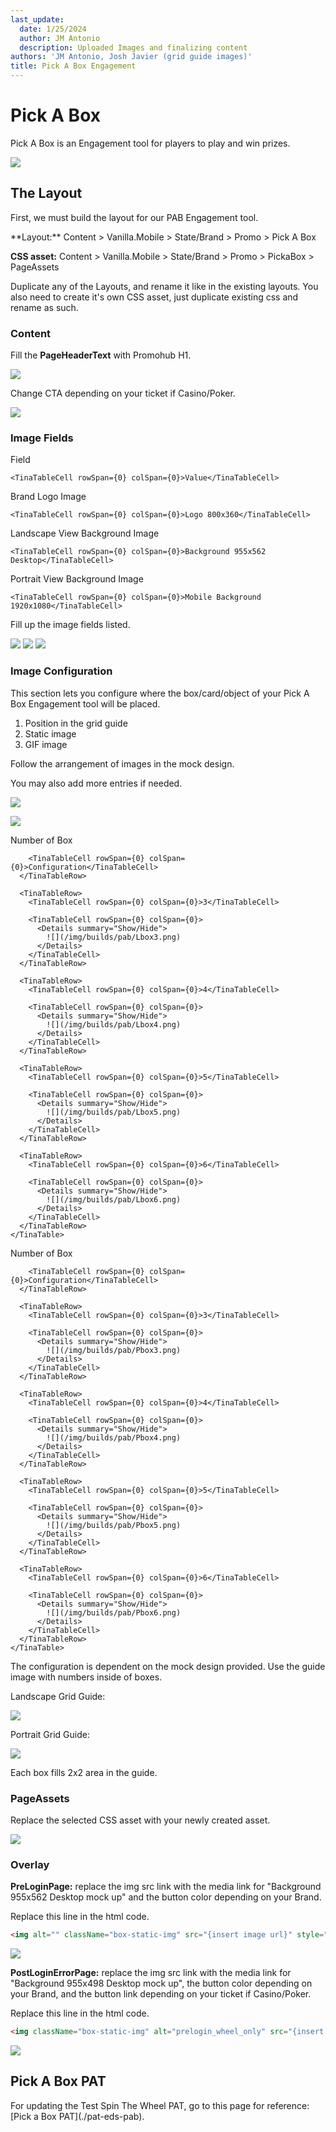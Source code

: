 ```yaml
---
last_update:
  date: 1/25/2024
  author: JM Antonio
  description: Uploaded Images and finalizing content
authors: 'JM Antonio, Josh Javier (grid guide images)'
title: Pick A Box Engagement
---
```


# Pick A Box

Pick A Box is an Engagement tool for players to play and win prizes.

![](/img/builds/pab/pab.png)

## The Layout

First, we must build the layout for our PAB Engagement tool.

<Admonition type="note" title="SiteCore Path">
  **Layout:**
  Content > Vanilla.Mobile > State/Brand > Promo > Pick A Box

  **CSS asset:**
  Content > Vanilla.Mobile > State/Brand > Promo > PickaBox > PageAssets
</Admonition>

Duplicate any of the Layouts, and rename it like in the existing layouts.
You also need to create it's own CSS asset, just duplicate existing css and rename as such.

### Content

Fill the **PageHeaderText** with Promohub H1.

![](/img/builds/pab/pageheader.png)

Change CTA depending on your ticket if Casino/Poker.

![](/img/builds/pab/errormsg.png)

### Image Fields

<TinaTable topHeader={true}>
  <TinaTableRow>
    <TinaTableCell rowSpan={0} colSpan={0}>Field</TinaTableCell>

    <TinaTableCell rowSpan={0} colSpan={0}>Value</TinaTableCell>
  </TinaTableRow>

  <TinaTableRow>
    <TinaTableCell rowSpan={0} colSpan={0}>Brand Logo Image</TinaTableCell>

    <TinaTableCell rowSpan={0} colSpan={0}>Logo 800x360</TinaTableCell>
  </TinaTableRow>

  <TinaTableRow>
    <TinaTableCell rowSpan={0} colSpan={0}>Landscape View Background Image</TinaTableCell>

    <TinaTableCell rowSpan={0} colSpan={0}>Background 955x562 Desktop</TinaTableCell>
  </TinaTableRow>

  <TinaTableRow>
    <TinaTableCell rowSpan={0} colSpan={0}>Portrait View Background Image</TinaTableCell>

    <TinaTableCell rowSpan={0} colSpan={0}>Mobile Background 1920x1080</TinaTableCell>
  </TinaTableRow>
</TinaTable>

Fill up the image fields listed.

![](/img/builds/pab/brandlogo.png)
![](/img/builds/pab/landscapebg.png)
![](/img/builds/pab/portraitbg.png)

### Image Configuration

This section lets you configure where the box/card/object of your Pick A Box Engagement tool will be placed.

1. Position in the grid guide
2. Static image
3. GIF image

<Admonition type="note" title="Note">
  Follow the arrangement of images in the mock design.

  You may also add more entries if needed.
</Admonition>

![](/img/builds/pab/landscapecards.png)

![](/img/builds/pab/portraitcards.png)

<Tabs>
  <TabItem value="landscape" label="Landscape">
    <TinaTable topHeader={true}>
      <TinaTableRow>
        <TinaTableCell rowSpan={0} colSpan={0}>Number of Box</TinaTableCell>

        <TinaTableCell rowSpan={0} colSpan={0}>Configuration</TinaTableCell>
      </TinaTableRow>

      <TinaTableRow>
        <TinaTableCell rowSpan={0} colSpan={0}>3</TinaTableCell>

        <TinaTableCell rowSpan={0} colSpan={0}>
          <Details summary="Show/Hide">
            ![](/img/builds/pab/Lbox3.png)
          </Details>
        </TinaTableCell>
      </TinaTableRow>

      <TinaTableRow>
        <TinaTableCell rowSpan={0} colSpan={0}>4</TinaTableCell>

        <TinaTableCell rowSpan={0} colSpan={0}>
          <Details summary="Show/Hide">
            ![](/img/builds/pab/Lbox4.png)
          </Details>
        </TinaTableCell>
      </TinaTableRow>

      <TinaTableRow>
        <TinaTableCell rowSpan={0} colSpan={0}>5</TinaTableCell>

        <TinaTableCell rowSpan={0} colSpan={0}>
          <Details summary="Show/Hide">
            ![](/img/builds/pab/Lbox5.png)
          </Details>
        </TinaTableCell>
      </TinaTableRow>

      <TinaTableRow>
        <TinaTableCell rowSpan={0} colSpan={0}>6</TinaTableCell>

        <TinaTableCell rowSpan={0} colSpan={0}>
          <Details summary="Show/Hide">
            ![](/img/builds/pab/Lbox6.png)
          </Details>
        </TinaTableCell>
      </TinaTableRow>
    </TinaTable>
  </TabItem>

  <TabItem value="portrait" label="Portrait">
    <TinaTable topHeader={true}>
      <TinaTableRow>
        <TinaTableCell rowSpan={0} colSpan={0}>Number of Box</TinaTableCell>

        <TinaTableCell rowSpan={0} colSpan={0}>Configuration</TinaTableCell>
      </TinaTableRow>

      <TinaTableRow>
        <TinaTableCell rowSpan={0} colSpan={0}>3</TinaTableCell>

        <TinaTableCell rowSpan={0} colSpan={0}>
          <Details summary="Show/Hide">
            ![](/img/builds/pab/Pbox3.png)
          </Details>
        </TinaTableCell>
      </TinaTableRow>

      <TinaTableRow>
        <TinaTableCell rowSpan={0} colSpan={0}>4</TinaTableCell>

        <TinaTableCell rowSpan={0} colSpan={0}>
          <Details summary="Show/Hide">
            ![](/img/builds/pab/Pbox4.png)
          </Details>
        </TinaTableCell>
      </TinaTableRow>

      <TinaTableRow>
        <TinaTableCell rowSpan={0} colSpan={0}>5</TinaTableCell>

        <TinaTableCell rowSpan={0} colSpan={0}>
          <Details summary="Show/Hide">
            ![](/img/builds/pab/Pbox5.png)
          </Details>
        </TinaTableCell>
      </TinaTableRow>

      <TinaTableRow>
        <TinaTableCell rowSpan={0} colSpan={0}>6</TinaTableCell>

        <TinaTableCell rowSpan={0} colSpan={0}>
          <Details summary="Show/Hide">
            ![](/img/builds/pab/Pbox6.png)
          </Details>
        </TinaTableCell>
      </TinaTableRow>
    </TinaTable>
  </TabItem>
</Tabs>

<Admonition type="info" title="Info">
  The configuration is dependent on the mock design provided. Use the guide image with numbers inside of boxes.
</Admonition>

Landscape Grid Guide:

![](/img/builds/pab/guidelandscape.png)

Portrait Grid Guide:

![](/img/builds/pab/guideportrait.png)

<Admonition type="note" title="Note">
  Each box fills 2x2 area in the guide.
</Admonition>

### PageAssets

Replace the selected CSS asset with your newly created asset.

![](/img/builds/pab/pageasset.png)

### Overlay

**PreLoginPage:** replace the img src link with the media link for "Background 955x562 Desktop mock up" and the button color depending on your Brand.

Replace this line in the html code.

```html
<img alt="" className="box-static-img" src="{insert image url}" style="width:100%;" />
```

![](/img/builds/pab/prelogin.png)

**PostLoginErrorPage:** replace the img src link with the media link for "Background 955x498 Desktop mock up", the button color depending on your Brand, and the button link depending on your ticket if Casino/Poker.

Replace this line in the html code.

```html
<img className="box-static-img" alt="prelogin_wheel_only" src="{insert image url}" />
```

![](/img/builds/pab/postlogin.png)

## Pick A Box PAT

<Admonition type="info" title="Info">
  For updating the Test Spin The Wheel PAT, go to this page for reference: [Pick a Box PAT](./pat-eds-pab).
</Admonition>
